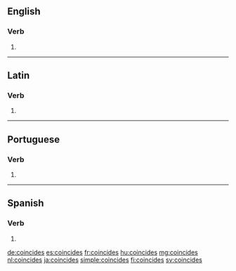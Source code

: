 ==English==

===Verb===
{{head|en|verb form}}

# {{en-third-person singular of|coincide}}

----

==Latin==

===Verb===
{{la-verb-form|coincīdēs}}

# {{inflection of|coincīdō||2|s|fut|act|ind|lang=la}}

----

==Portuguese==

===Verb===
{{pt-verb-form|coincidir}}

# {{pt-verb form of|coincidir|ir|indicative|present|singular|second}}

----

==Spanish==

===Verb===
{{es-verb-form|coincidir}}

# {{es-verb form of|ending=ir|mood=indicative|tense=present|pers=2|formal=no|number=singular|coincidir}}

[[de:coincides]]
[[es:coincides]]
[[fr:coincides]]
[[hu:coincides]]
[[mg:coincides]]
[[nl:coincides]]
[[ja:coincides]]
[[simple:coincides]]
[[fi:coincides]]
[[sv:coincides]]